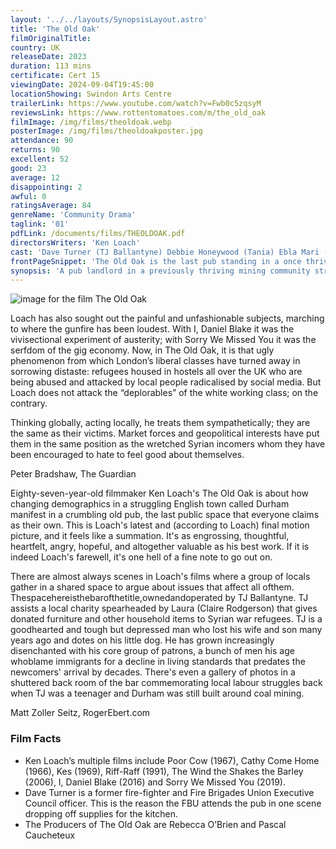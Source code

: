```yaml
---
layout: '../../layouts/SynopsisLayout.astro'
title: 'The Old Oak'
filmOriginalTitle:
country: UK
releaseDate: 2023
duration: 113 mins
certificate: Cert 15
viewingDate: 2024-09-04T19:45:00
locationShowing: Swindon Arts Centre
trailerLink: https://www.youtube.com/watch?v=Fwb0c5zqsyM
reviewsLink: https://www.rottentomatoes.com/m/the_old_oak
filmImage: /img/films/theoldoak.webp
posterImage: /img/films/theoldoakposter.jpg
attendance: 90
returns: 90
excellent: 52
good: 23
average: 12
disappointing: 2
awful: 0
ratingsAverage: 84
genreName: 'Community Drama'
taglink: '01'
pdfLink: /documents/films/THEOLDOAK.pdf
directorsWriters: 'Ken Loach'
cast: 'Dave Turner (TJ Ballantyne) Debbie Honeywood (Tania) Ebla Mari (Yara)'
frontPageSnippet: 'The Old Oak is the last pub standing in a once thriving mining village in northern England.  A group of Syrian refugees move into the village, causing a rift with the community.  In an unlikely friendship TJ meets a young Syrian named Yara which helps the situation.'
synopsis: 'A pub landlord in a previously thriving mining community struggles to hold onto his pub. Meanwhile, tensions rise in the town when Syrian refugees are placed in the empty houses in the community.'
---
```


![image for the film The Old Oak](/img/films/theoldoak.webp)

Loach has also sought out the painful and unfashionable subjects, marching to where the gunfire has been loudest. With I, Daniel Blake it was the vivisectional experiment of austerity; with Sorry We Missed You it was the serfdom of the gig economy. Now, in The Old Oak, it is that ugly phenomenon from which London’s liberal classes have turned away in sorrowing distaste: refugees housed in hostels all over the UK who are being abused and attacked by local people radicalised by social media.
But Loach does not attack the “deplorables” of the white working class; on the contrary.

Thinking globally, acting locally, he treats them sympathetically; they are the same as their victims. Market forces and geopolitical interests
have put them in the same position as the
wretched Syrian incomers whom they have
been encouraged to hate to feel good about
themselves.

<div class="review__author review__author--review1"> 
Peter Bradshaw, The Guardian
</div>

Eighty-seven-year-old filmmaker Ken Loach's The Old Oak is about how changing demographics in a struggling English town called Durham manifest in a crumbling old pub, the last public space that everyone claims as their own. This is Loach's latest and (according to Loach) final motion picture, and it feels like a summation. It's as engrossing, thoughtful, heartfelt, angry, hopeful, and altogether valuable as his best work. If it is indeed Loach's farewell, it's one hell of a fine note to go out on.

There are almost always scenes in Loach's films where a group of locals gather in a shared space to argue about issues that affect all ofthem. Thespacehereisthebarofthetitle,ownedandoperated by TJ Ballantyne. TJ assists a local charity spearheaded by Laura (Claire Rodgerson) that gives donated furniture and other household items to Syrian war refugees. TJ is a goodhearted and tough but depressed man who lost his wife and son many years ago and dotes on his little dog. He has grown increasingly disenchanted with his core group of patrons, a bunch of men his age whoblame immigrants for a decline in living standards that predates the newcomers' arrival by decades. There's even a gallery of photos in a shuttered back room of the bar commemorating local labour struggles back when TJ was a teenager and Durham was still built around coal mining.

<div class="review__author"> 
Matt Zoller Seitz, RogerEbert.com
</div>

### Film Facts

-   Ken Loach’s multiple films include Poor Cow (1967), Cathy Come Home (1966), Kes (1969), Riff-Raff (1991), The Wind the Shakes the Barley (2006), I, Daniel Blake (2016) and Sorry We Missed You (2019).
-   Dave Turner is a former fire-fighter and Fire Brigades Union Executive Council officer. This is the reason the FBU attends the pub in one scene dropping off supplies for the kitchen.
-   The Producers of The Old Oak are Rebecca O’Brien and Pascal Caucheteux
